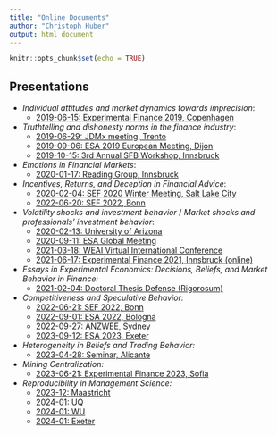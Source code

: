 ```yaml
---
title: "Online Documents"
author: "Christoph Huber"
output: html_document
---
```


```r
knitr::opts_chunk$set(echo = TRUE)
```

## Presentations

- _Individual attitudes and market dynamics towards imprecision_:
  - [2019-06-15: Experimental Finance 2019, Copenhagen](201906-EF/slides.html)

- _Truthtelling and dishonesty norms in the finance industry_:
  - [2019-06-29: JDMx meeting, Trento](201906-JDMx/slides.html)
  - [2019-09-06: ESA 2019 European Meeting, Dijon](201909-ESA/slides.html)
  - [2019-10-15: 3rd Annual SFB Workshop, Innsbruck](201910-SFB/slides.html)
  
- _Emotions in Financial Markets_:
  - [2020-01-17: Reading Group, Innsbruck](202001-ReadingGroup/slides.html)
  
- _Incentives, Returns, and Deception in Financial Advice_:
  - [2020-02-04: SEF 2020 Winter Meeting, Salt Lake City](202002-EF/slides.html)
  - [2022-06-20: SEF 2022, Bonn](202206-EF/slides.html)
  
- _Volatility shocks and investment behavior_ / _Market shocks and professionals' investment behavior_:
  - [2020-02-13: University of Arizona](202002-UA/slides.html)
  - [2020-09-11: ESA Global Meeting](202009-ESA/slides.html)
  - [2021-03-18: WEAI Virtual International Conference](202103-WEAI/slides.html) 
  - [2021-06-17: Experimental Finance 2021, Innsbruck (online)](202106-EF/slides.html) 
  
- _Essays in Experimental Economics: Decisions, Beliefs, and Market Behavior in Finance:_
  - [2021-02-04: Doctoral Thesis Defense (Rigorosum)](202102-Rigorosum/slides.html)
  
- _Competitiveness and Speculative Behavior:_
  - [2022-06-21: SEF 2022, Bonn](202206-EF-Comp/slides.pdf)
  - [2022-09-01: ESA 2022, Bologna](202208-ESA-Comp.pdf)  
  - [2022-09-27: ANZWEE, Sydney](202209-ANZWEE-Comp.pdf)    
  - [2023-09-12: ESA 2023, Exeter](202309-ESA-Comp.pdf)
  
- _Heterogeneity in Beliefs and Trading Behavior:_
  - [2023-04-28: Seminar, Alicante](202304-ALicante/slides.html)

- _Mining Centralization:_
  - [2023-06-21: Experimental Finance 2023, Sofia](202306-EF/slides.html)
  
- _Reproducibility in Management Science:_
  - [2023-12: Maastricht](202312-ManSciRep/slides.html)
  - [2024-01: UQ](202401-ManSciRepUQ/slides.html)
  - [2024-01: WU](202401-ManSciRepWU/slides.html)
  - [2024-01: Exeter](202401-ManSciRepExeter/slides.html)
